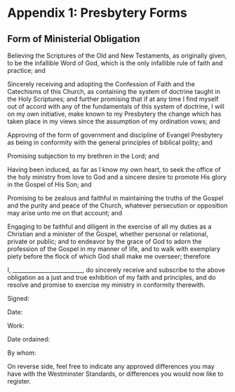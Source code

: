# Appendix 1: Presbytery Forms {-} 

## Form of Ministerial Obligation {-}

[](){#chapter-form-of-ministerial-obligation}

[](){#form-of-ministerial-obligation}Believing the Scriptures of the Old and New Testaments, as originally given, to be the infallible Word of God, which is the only infallible rule of faith and practice; and

Sincerely receiving and adopting the Confession of Faith and the Catechisms of this Church, as containing the system of doctrine taught in the Holy Scriptures; and further promising that if at any time I find myself out of accord with any of the fundamentals of this system of doctrine, I will on my own initiative, make known to my Presbytery the change which has taken place in my views since the assumption of my ordination vows; and

Approving of the form of government and discipline of Evangel Presbytery as being in conformity with the general principles of biblical polity; and

Promising subjection to my brethren in the Lord; and

Having been induced, as far as I know my own heart, to seek the office of the holy ministry from love to God and a sincere desire to promote His glory in the Gospel of His Son; and

Promising to be zealous and faithful in maintaining the truths of the Gospel and the purity and peace of the Church, whatever persecution or opposition may arise unto me on that account; and

Engaging to be faithful and diligent in the exercise of all my duties as a Christian and a minister of the Gospel, whether personal or relational, private or public; and to endeavor by the grace of God to adorn the profession of the Gospel in my manner of life, and to walk with exemplary piety before the flock of which God shall make me overseer; therefore

I, _________________________, do sincerely receive and subscribe to the above obligation as a just and true exhibition of my faith and principles, and do resolve and promise to exercise my ministry in conformity therewith.

Signed:

Date:

Work:

Date ordained:

By whom:

On reverse side, feel free to indicate any approved differences you may have with the Westminster Standards, or differences you would now like to register.